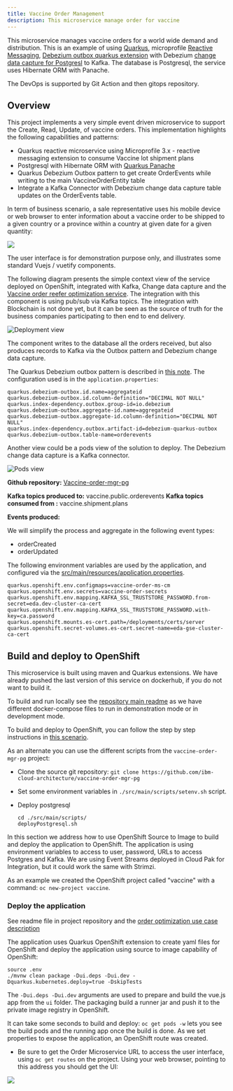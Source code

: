 ```yaml
---
title: Vaccine Order Management
description: This microservice manage order for vaccine
---
```


This microservice manages vaccine orders for a world wide demand and distribution. This is an example of using [Quarkus](https://quarkus.io), microprofile [Reactive Messaging](https://smallrye.io/smallrye-reactive-messaging/smallrye-reactive-messaging/2/concepts.html), [Debezium outbox quarkus extension](https://debezium.io/documentation/reference/integrations/outbox.html) with Debezium [change data capture  for Postgresl](https://debezium.io/documentation/reference/connectors/postgresql.html) to Kafka. The database is Postgresql, the service uses Hibernate ORM with Panache. 

The DevOps is supported by Git Action and then gitops repository.


## Overview

This project implements a very simple event driven microservice to support the Create, Read, Update, of vaccine orders. This implementation highlights the following capabilities and patterns:

* Quarkus reactive microservice using Microprofile 3.x - reactive messaging extension to consume Vaccine lot shipment plans
* Postgresql with Hibernate ORM with [Quarkus Panache](https://quarkus.io/guides/hibernate-orm-panache)
* Quarkus Debezium Outbox pattern to get create OrderEvents while writing to the main VaccineOrderEntity table
* Integrate a Kafka Connector with Debezium change data capture table updates on the OrderEvents table.

In term of business scenario, a sale representative uses his mobile device or web browser to enter information about a vaccine order to be shipped to a given country or a province within a country at given date for a given quantity: 

 ![](./images/order-ui.png)

The user interface is for demonstration purpose only, and illustrates some standard Vuejs / vuetify components. 

The following diagram presents the simple context view of the service deployed on OpenShift, integrated with Kafka, Change data capture and the [Vaccine order reefer optimization service](/solution/orderms/voro-solution/). The integration with this component is using pub/sub via Kafka topics. The integration with Blockchain is not done yet, but it can be seen as the source of truth for the business companies participating to then end to end delivery.  

 ![Deployment view](./images/vaccine-order-1.png)


The component writes to the database all the orders received, but also produces records to Kafka via the Outbox pattern and Debezium change data capture.

The Quarkus Debezium outbox pattern is described in [this note](https://debezium.io/documentation/reference/integrations/outbox.html). The configuration used is in the `application.properties`:

```
quarkus.debezium-outbox.id.name=aggregateid
quarkus.debezium-outbox.id.column-definition="DECIMAL NOT NULL"
quarkus.index-dependency.outbox.group-id=io.debezium
quarkus.debezium-outbox.aggregate-id.name=aggregateid
quarkus.debezium-outbox.aggregate-id.column-definition="DECIMAL NOT NULL"
quarkus.index-dependency.outbox.artifact-id=debezium-quarkus-outbox
quarkus.debezium-outbox.table-name=orderevents
```

Another view could be a pods view of the solution to deploy. The Debezium change data capture is a Kafka connector.

 ![Pods view](./images/pods-map.png)

**Github repository:** [Vaccine-order-mgr-pg](https://github.com/ibm-cloud-architecture/vaccine-order-mgr-pg)


**Kafka topics produced to:** vaccine.public.orderevents
**Kafka topics consumed from :** vaccine.shipment.plans

**Events produced:**

We will simplify the process and aggregate in the following event types:

* orderCreated
* orderUpdated


The following environment variables are used by the application, and configured via the [src/main/resources/application.properties](https://github.com/ibm-cloud-architecture/vaccine-order-mgr-pg/blob/master/src/main/resources/application.properties).

  ```properties
  quarkus.openshift.env.configmaps=vaccine-order-ms-cm
  quarkus.openshift.env.secrets=vaccine-order-secrets
  quarkus.openshift.env.mapping.KAFKA_SSL_TRUSTSTORE_PASSWORD.from-secret=eda.dev-cluster-ca-cert
  quarkus.openshift.env.mapping.KAFKA_SSL_TRUSTSTORE_PASSWORD.with-key=ca.password
  quarkus.openshift.mounts.es-cert.path=/deployments/certs/server
  quarkus.openshift.secret-volumes.es-cert.secret-name=eda-gse-cluster-ca-cert
  ```

## Build and deploy to OpenShift

This microservice is built using maven and Quarkus extensions. We have already pushed the last version of this service on dockerhub, if you do not want to build it. 

To build and run locally see the [repository main readme](https://github.com/ibm-cloud-architecture/vaccine-order-mgr-pg) as we have different docker-compose files to run in demonstration mode or in development mode.

To build and deploy to OpenShift, you can follow the step by step instructions in [this scenario](/use-cases/order/).

As an alternate you can use the different scripts from the `vaccine-order-mgr-pg` project:

* Clone the source git repository: `git clone https://github.com/ibm-cloud-architecture/vaccine-order-mgr-pg`
* Set some environment variables in `./src/main/scripts/setenv.sh` script.
* Deploy postgresql

  ```shell
  cd ./src/main/scripts/
  deployPostgresql.sh
  ```

In this section we address how to use OpenShift Source to Image to build and deploy the application to OpenShift. The application is using environment variables to access to user, password, URLs to access Postgres and Kafka. We are using Event Streams deployed in Cloud Pak for Integration, but it could work the same with Strimzi. 

As an example we created the OpenShift project called "vaccine" with a command: `oc new-project vaccine`.

### Deploy the application

See readme file in project repository and the [order optimization use case description](/use-cases/order/)

The application uses Quarkus OpenShift extension to create yaml files for OpenShift and deploy the application using source to image capability of OpenShift:

 ```shell
 source .env
 ./mvnw clean package -Dui.deps -Dui.dev -Dquarkus.kubernetes.deploy=true -DskipTests
 ```

The `-Dui.deps -Dui.dev` arguments are used to prepare and build the vue.js app from the `ui` folder. The packaging build a runner jar and push it to the private image registry in OpenShift.


It can take some seconds to build and deploy: `oc get pods -w` lets you see the build pods and the running app once the build is done. As we set properties to expose the application, an OpenShift route was created. 

* Be sure to get the Order Microservice URL to access the user interface, using `oc get routes` on the project. Using your web browser, pointing to this address you should get the UI:

 ![](./images/ui-home.png)


